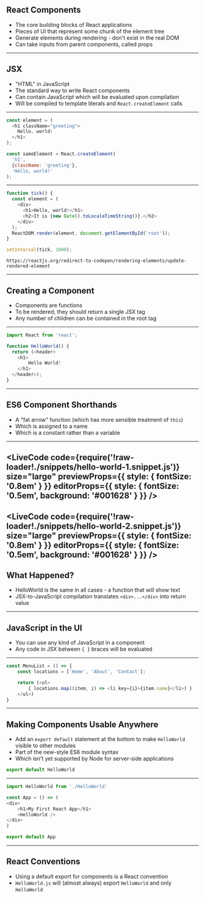 
## React Components

- The core building blocks of React applications
- Pieces of UI that represent some chunk of the element tree
- Generate elements during rendering - don't exist in the real DOM
- Can take inputs from parent components, called props

---

## JSX

- "HTML" in JavaScript
- The standard way to write React components
- Can contain JavaScript which will be evaluated upon compilation
- Will be compiled to template literals and `React.createElement` calls

---


```javascript JSX Example
const element = (
  <h1 className="greeting">
    Hello, world!
  </h1>
);

const sameElement = React.createElement(
  'h1',
  {className: 'greeting'},
  'Hello, world!'
);
```

---


```javascript JSX Will Be Interpreted
function tick() {
  const element = (
    <div>
      <h1>Hello, world!</h1>
      <h2>It is {new Date().toLocaleTimeString()}.</h2>
    </div>
  );
  ReactDOM.render(element, document.getElementById('root'));
}

setInterval(tick, 1000);
```

```notes
https://reactjs.org/redirect-to-codepen/rendering-elements/update-rendered-element
```

---

## Creating a Component

- Components are functions
- To be rendered, they should return a single JSX tag
- Any number of children can be contained in the root tag

---


```js
import React from 'react';

function HelloWorld() {
  return (<header>
    <h1>
        Hello World!
    </h1>
  </header>);
}
```
---

## ES6 Component Shorthands

- A "fat arrow" function (which has more sensible treatment of `this`)
- Which is assigned to a name
- Which is a constant rather than a variable

---
<LiveCode
	code={require('!raw-loader!./snippets/hello-world-1.snippet.js')}
	size="large"
	previewProps={{ style: { fontSize: '0.8em' } }}
	editorProps={{ style: { fontSize: '0.5em', background: '#001628' } }}
/>
---

<LiveCode
	code={require('!raw-loader!./snippets/hello-world-2.snippet.js')}
	size="large"
	previewProps={{ style: { fontSize: '0.8em' } }}
	editorProps={{ style: { fontSize: '0.5em', background: '#001628' } }}
/>
---


## What Happened?

- HelloWorld is the same in all cases - a function that will show text
- JSX-to-JavaScript compilation translates `<div>...</div>` into return value

---

## JavaScript in the UI

- You can use any kind of JavaScript in a component
- Any code in JSX between `{ }` braces will be evaluated

---


```js
const MenuList = () => {
    const locations = ['Home', 'About', 'Contact'];

    return (<ul>
        { locations.map((item, i) => <li key={i}>{item.name}</li>) }
    </ul>)
}
```

---

## Making Components Usable Anywhere

- Add an `export default` statement at the bottom to make `HelloWorld` visible to other modules
- Part of the new-style ES6 module syntax
- Which isn't yet supported by Node for server-side applications

```js
export default HelloWorld
```

---


```js Use Components Inside Components
import HelloWorld from './HelloWorld'

const App = () => (
<div>
    <h1>My First React App</h1>
    <HelloWorld />
</div>
)

export default App
```

---

## React Conventions

- Using a default export for components is a React convention
- `HelloWorld.js` will (almost always) export `HelloWorld` and only `HelloWorld`
